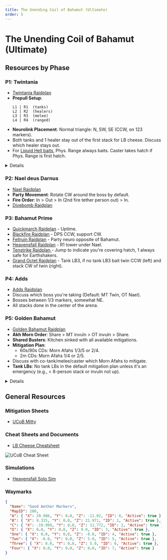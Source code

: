 ```yaml
---
title: The Unending Coil of Bahamut (Ultimate)
order: 5
---
```


# The Unending Coil of Bahamut (Ultimate)

<Banner
  src="/images/thumbnails/ultimate/Bahamut.avif"
  alt="The Unending Coil of Bahamut (Ultimate)"
  left
/>

## Resources by Phase

### P1: Twintania

- [Twintania Raidplan](https://raidplan.io/plan/9WEG4AEGVdru3hyF)
- **Prepull Setup**:
  ```
  L1 | R1  (tanks)
  L2 | R2  (healers)
  L3 | R3  (melee)
  L4 | R4  (ranged)
  ```
- **Neurolink Placement**: Normal triangle: N, SW, SE (CCW, on 123 markers).
- Both tanks and 1 healer stay out of the first stack for LB cheese. Discuss which healer stays out.
- For [Liquid Hell baits](https://raidplan.io/plan/19yavfslOUU0l1Gp),
  Phys. Range always baits. Caster takes hatch if Phys. Range is first hatch.

<Details title="Stop baiting liquid hells on the party!! (guide)">
  <YouTube videoId="9DDTla_pbL0" />
</Details>

### P2: Nael deus Darnus

- [Nael Raidplan](https://raidplan.io/plan/DpoJr4oE_kGz_gRU)
- **Party Movement**: Rotate CW around the boss by default.
- **Fire Order**: In > Out > In (2nd fire tether person out) > In.
- [Divebomb Raidplan](https://raidplan.io/plan/vi2rSC6mwW_d_QJF)

### P3: Bahamut Prime

- [Quickmarch Raidplan](https://raidplan.io/plan/3zSKK0DXeJgCLadx) - Uptime.
- [Blackfire Raidplan](https://raidplan.io/plan/BJPnHRQMEsmOyapB) - DPS CCW, support CW.
- [Fellruin Raidplan](https://raidplan.io/plan/-83d6AilbZGqba3j) - Party neuro opposite of Bahamut.
- [Heavensfall Raidplan](https://raidplan.io/plan/NGpZ9S-3kiLsDzAY) - R1 tower under Nael.
- [Tenstrike Raidplan ](https://raidplan.io/plan/2wu2LOy8wKhG29Tr) - Jump to indicate you're covering hatch, 1 always safe for Earthshakers.
- [Grand Octet Raidplan](https://raidplan.io/plan/iunTUxGNwjAGF_7K) - Tank LB3, if no tank LB3 bait twin CCW (left) and stack CW of twin (right).

### P4: Adds

- [Adds Raidplan](https://raidplan.io/plan/AMEhnLbUmlTb7ij3)
- Discuss which boss you're taking (Default: MT Twin, OT Nael).
- Bosses between 1/3 markers, somewhat NE.
- All stacks done in the center of the arena.

### P5: Golden Bahamut

- [Golden Bahamut Raidplan](https://raidplan.io/plan/Y4WRFLhdHSQ7oLN_)
- **Akh Morn Order**: Share > MT invuln > OT invuln > Share.
- **Shared Busters**: Kitchen sinked with all available mitigations.
- **Mitigation Plan**:
  - 60s/90s CDs: Morn Afahs 1/3/5 or 2/4.
  - 2m CDs: Morn Afahs 1/4 or 2/5.
- Discuss with co-tank/melee/caster which Morn Afahs to mitigate.
- **Tank LBs**: No tank LBs in the default mitigation plan unless it's an emergency (e.g., < 8-person stack or invuln not up).

<Details title="UCOB How to mid dodge/uptime dodge exaflares like a BEAST">
  <YouTube videoId="ZbrTfoIxRdE" />
</Details>

## General Resources

### Mitigation Sheets

- [UCoB Mitty](https://tinyurl.com/ucobmitty)

### Cheat Sheets and Documents

- [LB Cheese Cheatsheet](https://imgur.com/a/FNTZDGV)

![UCoB Cheat Sheet](/images/ultimates/ucob/ucob_cheatsheet.jpg)

### Simulations

- [Heavensfall Solo Sim](https://drive.google.com/file/d/1eNgGqA4VAPT0f3wwt37n2UHqrOF4kfuI/view)

### Waymarks

```json
{
  "Name": "Good Aether Markers",
  "MapID": 280,
  "A": { "X": 20.986, "Y": 0.0, "Z": -11.02, "ID": 0, "Active": true },
  "B": { "X": 9.315, "Y": 0.0, "Z": 21.971, "ID": 1, "Active": true },
  "C": { "X": -19.999, "Y": 0.0, "Z": 11.772, "ID": 2, "Active": true },
  "D": { "X": 0.0, "Y": 0.0, "Z": 9.0, "ID": 3, "Active": true },
  "One": { "X": 0.0, "Y": 0.0, "Z": -8.0, "ID": 4, "Active": true },
  "Two": { "X": -8.0, "Y": 0.0, "Z": 5.0, "ID": 5, "Active": true },
  "Three": { "X": 8.0, "Y": 0.0, "Z": 5.0, "ID": 6, "Active": true },
  "Four": { "X": 0.0, "Y": 0.0, "Z": 0.0, "ID": 7, "Active": true }
}
```
